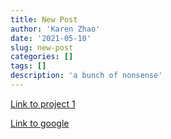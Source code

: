 ```yaml
---
title: New Post
author: 'Karen Zhao'
date: '2021-05-10'
slug: new-post
categories: []
tags: []
description: 'a bunch of nonsense'
---
```

[Link to project 1](/project/project1/)

[Link to google](https://www.google.com)

```r
```

```python
```
